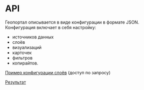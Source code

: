 # API

Геопортал описывается в виде конфигурации в формате JSON. Конфигурация включает в себя настройку:

- источников данных
- слоёв
- визуализаций
- карточек
- фильтров
- копирайтов.

[Пример конфигурации слоёв](https://github.com/sloyio/sloy-template/tree/main/src/gorodets) (доступ по запросу)

[Результат](https://sloy.io/gorodets/)
